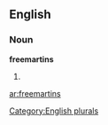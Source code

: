 ==English==

===Noun===
'''freemartins'''

# {{plural of|[[freemartin]]}}

[[Category:English plurals]]

[[ar:freemartins]]